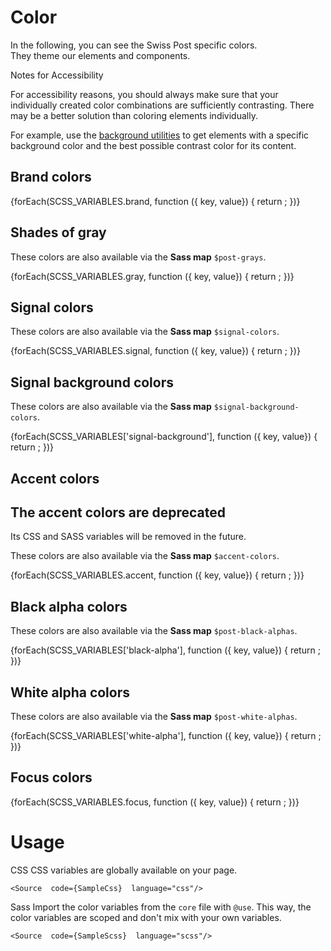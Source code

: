 
<Meta of={ColorStories} />

# Color

In the following, you can see the Swiss Post specific colors.<br/>
They theme our elements and components.

<PostAlert type="info">
  <p slot="heading">Notes for Accessibility</p>

  For accessibility reasons, you should always make sure that your individually created color combinations are
  sufficiently contrasting. There may be a better solution than coloring elements individually.

  For example, use the [background utilities](/?path=/docs/60852fac-a861-4415-8276-bd38d68653bb--docs) to get elements
  with a specific background color and the best possible contrast color for its content.
</PostAlert>

## Brand colors

<section className="color-swatch__section">
  {forEach(SCSS_VARIABLES.brand, function ({ key, value}) {
    return <ColorSwatch key={key} name={key} color={value} />;
  })}
</section>

## Shades of gray
These colors are also available via the **Sass map** `$post-grays`.

<section className="color-swatch__section">
  {forEach(SCSS_VARIABLES.gray, function ({ key, value}) {
    return <ColorSwatch key={key} name={key} color={value} />;
  })}
</section>

## Signal colors
These colors are also available via the **Sass map** `$signal-colors`.

<section className="color-swatch__section">
  {forEach(SCSS_VARIABLES.signal, function ({ key, value}) {
    return <ColorSwatch key={key} name={key} color={value} />;
  })}
</section>

## Signal background colors
These colors are also available via the **Sass map** `$signal-background-colors`.

<section className="color-swatch__section">
  {forEach(SCSS_VARIABLES['signal-background'], function ({ key, value}) {
    return <ColorSwatch key={key} name={key} color={value} />;
  })}
</section>

## Accent colors

<div className="alert alert-md alert-warning">
  <h2 className="alert-heading">The accent colors are deprecated</h2>
  <p>Its CSS and SASS variables will be removed in the future.</p>
</div>

These colors are also available via the **Sass map** `$accent-colors`.

<section className="color-swatch__section">
  {forEach(SCSS_VARIABLES.accent, function ({ key, value}) {
    return <ColorSwatch key={key} name={key} color={value} />;
  })}
</section>

## Black alpha colors
These colors are also available via the **Sass map** `$post-black-alphas`.

<section className="color-swatch__section">
  {forEach(SCSS_VARIABLES['black-alpha'], function ({ key, value}) {
    return <ColorSwatch key={key} name={key} color={value} />;
  })}
</section>

## White alpha colors
These colors are also available via the **Sass map** `$post-white-alphas`.

<section className="color-swatch__section">
  {forEach(SCSS_VARIABLES['white-alpha'], function ({ key, value}) {
    return <ColorSwatch key={key} name={key} color={value} dark />;
  })}
</section>

## Focus colors

<section className="color-swatch__section">
  {forEach(SCSS_VARIABLES.focus, function ({ key, value}) {
    return <ColorSwatch key={key} name={key} color={value} noCSS />;
  })}
</section>

# Usage

<PostTabs>
  <PostTabHeader slot="tabs" panel="css">CSS</PostTabHeader>
  <PostTabPanel name="css">
    CSS variables are globally available on your page.

    <Source  code={SampleCss}  language="css"/>

  </PostTabPanel>

  <PostTabHeader slot="tabs" panel="sass">Sass</PostTabHeader>
  <PostTabPanel name="sass">
    Import the color variables from the `core` file with `@use`. This way, the color variables are scoped and don't mix with your own variables.

    <Source  code={SampleScss}  language="scss"/>

  </PostTabPanel>
</PostTabs>
